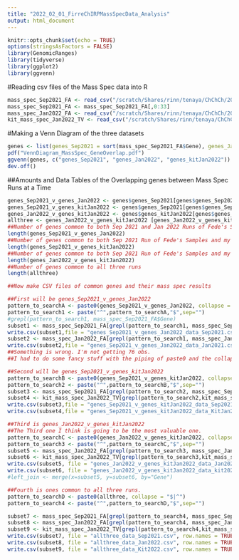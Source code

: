 ```yaml
---
title: "2022_02_01_FirreChIRPMassSpecData_Analysis"
output: html_document
---
```


```r
knitr::opts_chunk$set(echo = TRUE)
options(stringsAsFactors = FALSE)
library(GenomicRanges)
library(tidyverse)
library(ggplot2)
library(ggvenn)
```

#Reading csv files of the Mass Spec data into R
```r
mass_spec_Sep2021_FA <- read_csv("/scratch/Shares/rinn/tenaya/ChChCh/2022_02_01_FirreMassSpecData_Analysis/20210921_Fusion_FAriel_combined_protein_spc_FA.csv")
mass_spec_Sep2021_FA <- mass_spec_Sep2021_FA[,0:33]
mass_spec_Jan2022_FA <- read_csv("/scratch/Shares/rinn/tenaya/ChChCh/2022_02_01_FirreMassSpecData_Analysis/20220107_SCP_FAriel.csv")
kit_mass_spec_Jan2022_TV <- read_csv("/scratch/Shares/rinn/tenaya/ChChCh/2022_02_01_FirreMassSpecData_Analysis/2022_01_31_SCP_TVallery_combined_proteins.csv")

```

#Making a Venn Diagram of the three datasets
```r
genes <- list(genes_Sep2021 = sort(mass_spec_Sep2021_FA$Gene), genes_Jan2022 = sort(mass_spec_Jan2022_FA$Gene), genes_kitJan2022= sort(kit_mass_spec_Jan2022_TV$Gene))
pdf("VennDiagram_MassSpec_GeneOverlap.pdf")
ggvenn(genes, c("genes_Sep2021", "genes_Jan2022", "genes_kitJan2022"))
dev.off()
```

##Amounts and Data Tables of the Overlapping genes between Mass Spec Runs at a Time
```r
genes_Sep2021_v_genes_Jan2022 <- genes$genes_Sep2021[genes$genes_Sep2021 %in% genes$genes_Jan2022]
genes_Sep2021_v_genes_kitJan2022 <- genes$genes_Sep2021[genes$genes_Sep2021 %in% genes$genes_kitJan2022]
genes_Jan2022_v_genes_kitJan2022 <- genes$genes_kitJan2022[genes$genes_kitJan2022 %in% genes$genes_Jan2022]
allthree <- genes_Jan2022_v_genes_kitJan2022 [genes_Jan2022_v_genes_kitJan2022 %in% genes_Sep2021_v_genes_Jan2022]
##Number of genes common to both Sep 2021 and Jan 2022 Runs of Fede's Samples
length(genes_Sep2021_v_genes_Jan2022)
##Number of genes common to both Sep 2021 Run of Fede's Samples and my Kit Sample
length(genes_Sep2021_v_genes_kitJan2022)
##Number of genes common to both Sep 2021 Run of Fede's Samples and my Kit Sample
length(genes_Jan2022_v_genes_kitJan2022)
##Number of genes common to all three runs
length(allthree)

##Now make CSV files of common genes and their mass spec results

##First will be genes_Sep2021_v_genes_Jan2022
pattern_to_searchA <- paste0(genes_Sep2021_v_genes_Jan2022, collapse = "$|^")
pattern_to_search1 <- paste("^",pattern_to_searchA,"$",sep="")
#grepl(pattern_to_search1, mass_spec_Sep2021_FA$Gene)
subset1 <- mass_spec_Sep2021_FA[grepl(pattern_to_search1, mass_spec_Sep2021_FA$Gene),]
write.csv(subset1,file = "genes_Sep2021_v_genes_Jan2022_data_Sep2021.csv", row.names=TRUE)
subset2 <- mass_spec_Jan2022_FA[grepl(pattern_to_search1, mass_spec_Jan2022_FA$Gene),]
write.csv(subset2,file = "genes_Sep2021_v_genes_Jan2022_data_Jan2021.csv", row.names=TRUE)
##Something is wrong. I'm not getting 76 obs. 
##I had to do some fancy stuff with the piping of paste0 and the collapse part. 

##Second will be genes_Sep2021_v_genes_kitJan2022
pattern_to_searchB <- paste0(genes_Sep2021_v_genes_kitJan2022, collapse = "$|^")
pattern_to_search2 <- paste("^",pattern_to_searchB,"$",sep="")
subset3 <- mass_spec_Sep2021_FA[grepl(pattern_to_search2, mass_spec_Sep2021_FA$Gene),]
subset4 <- kit_mass_spec_Jan2022_TV[grepl(pattern_to_search2,kit_mass_spec_Jan2022_TV$Gene),]
write.csv(subset3,file = "genes_Sep2021_v_genes_kitJan2022_data_Sep2021.csv", row.names = TRUE )
write.csv(subset4,file = "genes_Sep2021_v_genes_kitJan2022_data_KitJan2022.csv", row.names = TRUE )

##Third is genes_Jan2022_v_genes_kitJan2022
##The Third one I think is going to be the most valuable one. 
pattern_to_searchC <- paste0(genes_Jan2022_v_genes_kitJan2022, collapse = "$|^")
pattern_to_search3 <- paste("^",pattern_to_searchC,"$",sep="")
subset5 <- mass_spec_Jan2022_FA[grepl(pattern_to_search3, mass_spec_Jan2022_FA$Gene),]
subset6 <- kit_mass_spec_Jan2022_TV[grepl(pattern_to_search3,kit_mass_spec_Jan2022_TV$Gene),]
write.csv(subset5, file = "genes_Jan2022_v_genes_kitJan2022_data_Jan2022.csv", row.names=TRUE)
write.csv(subset6, file = "genes_Jan2022_v_genes_kitJan2022_data_kit2022.csv", row.names=TRUE)
#left_join <- merge(x=subset5, y=subset6, by="Gene")

##Fourth is ones common to all three runs.
pattern_to_searchD <- paste0(allthree, collapse = "$|^")
pattern_to_search4 <- paste("^",pattern_to_searchD,"$",sep="")

subset7 <- mass_spec_Sep2021_FA[grepl(pattern_to_search4, mass_spec_Sep2021_FA$Gene),]
subset8 <- mass_spec_Jan2022_FA[grepl(pattern_to_search4, mass_spec_Jan2022_FA$Gene),]
subset9 <- kit_mass_spec_Jan2022_TV[grepl(pattern_to_search4,kit_mass_spec_Jan2022_TV$Gene),]
write.csv(subset7, file = "allthree_data_Sep2021.csv", row.names = TRUE)
write.csv(subset8, file = "allthree_data_Jan2022.csv", row.names = TRUE)
write.csv(subset9, file = "allthree_data_Kit2022.csv", row.names = TRUE)


```


